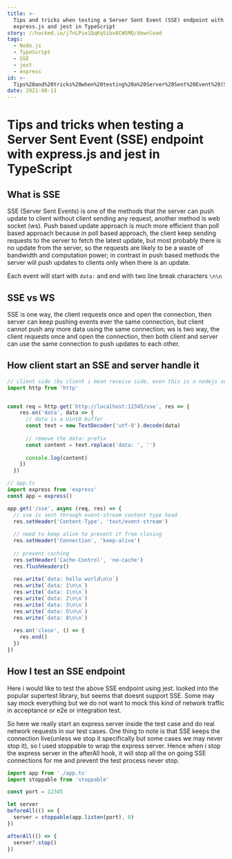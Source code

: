 ```yaml
---
title: >-
  Tips and tricks when testing a Server Sent Event (SSE) endpoint with
  express.js and jest in TypeScript
story: //hackmd.io/j7nLPie1QqKqSibv8CW5MQ/download
tags:
  - Node.js
  - TypeScript
  - SSE
  - jest
  - express
id: >-
  Tips%20and%20tricks%20when%20testing%20a%20Server%20Sent%20Event%20(SSE)%20endpoint%20with%20express.js%20and%20jest%20in%20TypeScript
date: 2021-08-11
---
```

# Tips and tricks when testing a Server Sent Event (SSE) endpoint with express.js and jest in TypeScript

## What is SSE

SSE (Server Sent Events) is one of the methods that the server can push update to client without client sending any request, another method is web socket (ws). Push based update approach is much more efficient than poll based approach because in poll based approach, the client keep sending requests to the server to fetch the latest update, but most probably there is no update from the server, so the requests are likely to be a waste of bandwidth and computation power; in contrast in push based methods the server will push updates to clients only when there is an update.

Each event will start with `data:` and end with two line break characters `\n\n`

## SSE vs WS

SSE is one way, the client requests once and open the connection, then server can keep pushing events ever the same connection, but client cannot push any more data using the same connection; ws is two way, the client requests once and open the connection, then both client and server can use the same connection to push updates to each other.

## How client start an SSE and server handle it

```ts showLineNumbers
// client side (by client i mean receive side, even this is a nodejs server)
import http from 'http'


const req = http.get(`http://localhost:12345/sse`, res => {
    res.on('data', data => {
      // data is a Uint8 buffer
      const text = new TextDecoder('utf-8').decode(data)
      
      // remove the data: prefix
      const content = text.replace('data: ', '')
      
      console.log(content)
    })
  })
```

```ts showLineNumbers
// app.ts
import express from 'express'
const app = express()

app.get('/sse', async (req, res) => {
  // sse is sent through event-stream content type head
  res.setHeader('Content-Type', 'text/event-stream')
  
  // need to keep alive to prevent it from closing
  res.setHeader('Connection', 'keep-alive')
  
  // prevent caching
  res.setHeader('Cache-Control', 'no-cache')
  res.flushHeaders()
  
  res.write(`data: hello world\n\n`)
  res.write(`data: 1\n\n`)
  res.write(`data: 1\n\n`)
  res.write(`data: 2\n\n`)
  res.write(`data: 3\n\n`)
  res.write(`data: 5\n\n`)
  res.write(`data: 8\n\n`)
  
  res.on('close', () => {
    res.end()
  })
})

```

## How I test an SSE endpoint

Here i would like to test the above SSE endpoint using jest. looked into the popular supertest library, but seems that doesnt support SSE. Some may say mock everything but we do not want to mock this kind of network traffic in acceptance or e2e or integration test.

So here we really start an express server inside the test case and do real network requests in our test cases. One thing to note is that SSE keeps the connection live(unless we stop it specifically but some cases we may never stop it), so I used stoppable to wrap the express server. Hence when i stop the express server in the afterAll hook, it will stop all the on going SSE connections for me and prevent the test process never stop.



```ts showLineNumbers
import app from './app.ts'
import stoppable from 'stoppable'

const port = 12345

let server
beforeAll(() => {
  server = stoppable(app.listen(port), 0)
})

afterAll(() => {
  server?.stop()
})



```

    